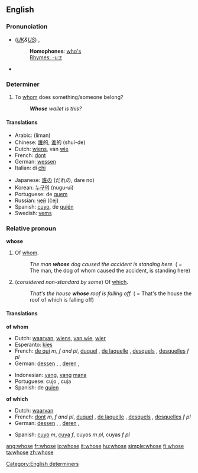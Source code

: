 ==English==

{{rank|woman|want|home|234|whose|words|given|hands}}

===Pronunciation===
*(''[[Received Pronunciation|UK]]&[[General American|US]]'') {{IPA|/huːz/}}, {{SAMPA|/hu:z/}}
*:'''Homophones''': [[who's]]
*:[[Rhymes:English:-uːz|Rhymes: -uːz]]
*{{audio|en-us-whose.ogg|Audio (US)}}

===Determiner===
#To [[whom]] does something/someone belong?
#: '''''Whose''' wallet is this?''

====Translations====

{{top}}
*Arabic: {{ARchar|[[لمن]]}} (líman)
*Chinese: [[誰]]的, [[谁]]的 (shuí-de)
*Dutch: [[wiens]], van [[wie]]
*French: [[dont]]
*German: [[wessen]]
*Italian: di [[chi]]
{{mid}}
*Japanese: [[誰]]の (だれの, dare no)
*Korean: [[누구의]] (nugu-ui)
*Portuguese: de [[quem]]
*Russian: [[чей]] (čej)
*Spanish: [[cuyo]], de [[quién]]
*Swedish: [[vems]]
{{bottom}}

===Relative pronoun===
'''whose'''

#Of [[whom]].
#:''The man '''whose''' dog caused the accident is standing here.'' ( = The man, the dog of whom caused the accident, is standing here)
#(''considered non-standard by some'') Of [[which]].
#:''That's the house '''whose''' roof is falling off.'' ( = That's the house the roof of which is falling off)

====Translations====
'''of whom'''
{{top}}
*Dutch: [[waarvan]], [[wiens]], [[van wie]], [[wier]]
*Esperanto: [[kies]]
*French: [[de qui]] ''m, f and pl'', [[duquel]] {{m}}, [[de laquelle]] {{f}}, [[desquels]] {{p}}, [[desquelles]] ''f pl''
*German: [[dessen]] {{m}}, {{n}}, [[deren]] {{f}}, {{p}}
{{mid}}
*Indonesian: [[yang]], [[yang]] [[mana]]
*Portuguese: cujo {{m}}, cuja {{f}}
*Spanish: de [[quien]]
{{bottom}}

'''of which'''
{{top}}
*Dutch: [[waarvan]]
*French: [[dont]] ''m, f and pl'', [[duquel]] {{m}}, [[de laquelle]] {{f}}, [[desquels]] {{p}}, [[desquelles]] ''f pl''
*German: [[dessen]] {{m}}, {{n}}, [[deren]] {{f}}, {{p}}
{{mid}}
*Spanish: [[cuyo]] ''m'', [[cuya]] ''f'', cuyos ''m pl'', cuyas ''f pl''
{{bottom}}


[[Category:English determiners]]

[[ang:whose]]
[[fr:whose]]
[[io:whose]]
[[it:whose]]
[[hu:whose]]
[[simple:whose]]
[[fi:whose]]
[[ta:whose]]
[[zh:whose]]